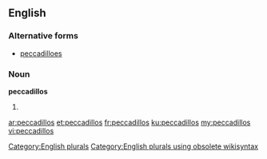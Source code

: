 ==English==

===Alternative forms===
* [[peccadilloes]]

===Noun===
'''peccadillos'''

# {{plural of|peccadillo}}

[[Category:English plurals]][[Category:English plurals using obsolete wikisyntax]]

[[ar:peccadillos]]
[[et:peccadillos]]
[[fr:peccadillos]]
[[ku:peccadillos]]
[[my:peccadillos]]
[[vi:peccadillos]]